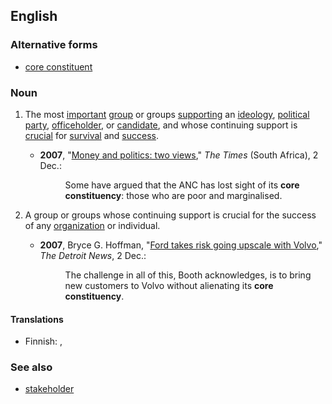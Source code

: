 ==English==

===Alternative forms===
* [[core constituent]]

===Noun===
{{en-noun|sg=[[core]] [[constituency]]|core constituencies}}

# {{politics}} The most [[important]] [[group]] or groups [[support]]ing an [[ideology]], [[political party]], [[officeholder]], or [[candidate]], and whose continuing support is [[crucial]] for [[survival]] and [[success]]. 
#*'''2007''', "[http://www.thetimes.co.za/PrintEdition/Insight/Article.aspx?id=646596 Money and politics: two views]," ''The Times'' (South Africa), 2 Dec.:
#*:Some have argued that the ANC has lost sight of its '''core constituency''': those who are poor and marginalised.
# {{by extension}} A group or groups whose continuing support is crucial for the success of any [[organization]] or individual.
#*'''2007''', Bryce G. Hoffman, "[http://www.detnews.com/apps/pbcs.dll/article?AID=/20071203/AUTO01/712030397/1148 Ford takes risk going upscale with Volvo]," ''The Detroit News'', 2 Dec.:
#*:The challenge in all of this, Booth acknowledges, is to bring new customers to Volvo without alienating its '''core constituency'''.

====Translations====
{{trans-top|politics: the most important supporting group}}
* Finnish: {{t|fi|peruskannattajaryhmä}},  {{t|fi|peruskannattajat|p}}
{{trans-mid}}
{{trans-bottom}}

===See also===
*[[stakeholder]]
